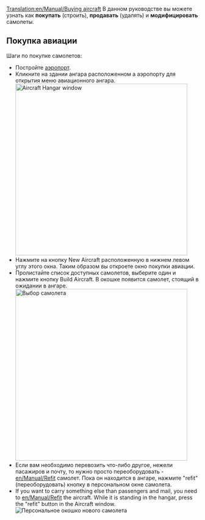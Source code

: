 [[Translation:en/Manual/Buying aircraft]]
{{ru/Перевод|en/Manual/Buying aircraft|0}}
{{ru/Manual/Tutorial/Учебник}}
В данном руководстве вы можете узнать как '''покупать''' (строить), '''продавать''' (удалять) и '''модифицировать''' самолеты.

== Покупка авиации ==
Шаги по покупке самолетов:
* Постройте [[en/Manual/Airport construction|аэропорт]].
* Кликните на здании ангара расположенном а аэропорту для открытия меню авиационного ангара.<br/>[[File:en/Manual/Step1aircraft.png|none|thumb|450px|Aircraft Hangar window]]
* Нажмите на кнопку New Aircraft расположенную в нижнем левом углу этого окна. Таким образом вы откроете окно покупки авиации.
* Пролистайте список доступных самолетов, выберите один и нажмите кнопку Build Aircraft. В окошке появится самолет, стоящий в ожидании в ангаре.<br/>[[File:en/Manual/Step3aircraft.png|none|thumb|450px|Выбор самолета]]
* Если вам необходимо перевозить что-либо другое, нежели пасажиров и почту, то нужно просто переоборудовать - [[en/Manual/Refit]] самолет. Пока он находится в ангаре, нажмите "refit" (переоборудовать) кнопку в персональном окне самолета.
*If you want to carry something else than passengers and mail, you need to [[en/Manual/Refit]] the aircraft.  While it is standing in the hangar, press the "refit" button in the Aircraft window.<br/>[[File:en/Manual/Step4aircraft.png|none|frame|Персональное окошко нового самолета]]